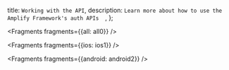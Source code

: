   title: `Working with the API`,
  description: `Learn more about how to use the Amplify Framework's auth APIs  `,
};


<Fragments fragments={{all: all0}} />


<Fragments fragments={{ios: ios1}} />


<Fragments fragments={{android: android2}} />
